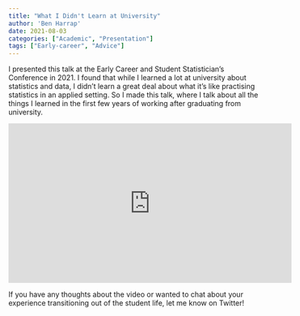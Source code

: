```yaml
---
title: "What I Didn't Learn at University"
author: 'Ben Harrap'
date: 2021-08-03
categories: ["Academic", "Presentation"]
tags: ["Early-career", "Advice"]
---
```


I presented this talk at the Early Career and Student Statistician's Conference in 2021. I found that while I learned a lot at university about statistics and data, I didn't learn a great deal about what it's like practising statistics in an applied setting. So I made this talk, where I talk about all the things I learned in the first few years of working after graduating from university.

<iframe width="560" height="315" src="https://www.youtube.com/embed/NT6hW_G5D_g" title="YouTube video player" frameborder="0" allow="accelerometer; autoplay; clipboard-write; encrypted-media; gyroscope; picture-in-picture" allowfullscreen></iframe>

If you have any thoughts about the video or wanted to chat about your experience transitioning out of the student life, let me know on Twitter!